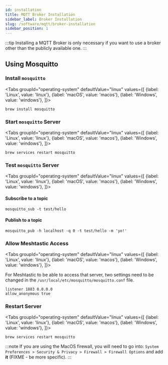 ```yaml
---
id: installation
title: MQTT Broker Installation
sidebar_label: Broker Installation
slug: /software/mqtt/broker-installation
sidebar_position: 1
---
```



:::tip
Installing a MQTT Broker is only necessary if you want to use a broker other than the publicly available one.
:::

## Using Mosquitto

### Install `mosquitto`

<Tabs
groupId="operating-system"
defaultValue="linux"
values={[
{label: 'Linux', value: 'linux'},
{label: 'macOS', value: 'macos'},
{label: 'Windows', value: 'windows'},
]}>

<TabItem value="linux">
</TabItem>
<TabItem value="macos">

```shell
brew install mosquitto
```

</TabItem>
<TabItem value="windows">
</TabItem>

</Tabs>

### Start `mosquitto` Server

<Tabs
groupId="operating-system"
defaultValue="linux"
values={[
{label: 'Linux', value: 'linux'},
{label: 'macOS', value: 'macos'},
{label: 'Windows', value: 'windows'},
]}>

<TabItem value="linux">
</TabItem>
<TabItem value="macos">

```shell
brew services restart mosquitto
```

</TabItem>
<TabItem value="windows">
</TabItem>

</Tabs>

### Test `mosquitto` Server

<Tabs
groupId="operating-system"
defaultValue="linux"
values={[
{label: 'Linux', value: 'linux'},
{label: 'macOS', value: 'macos'},
{label: 'Windows', value: 'windows'},
]}>

<TabItem value="linux">
</TabItem>
<TabItem value="macos">

#### Subscribe to a topic

```shell
mosquitto_sub -t test/hello
```

#### Publish to a topic

```shell
mosquitto_pub -h localhost -q 0 -t test/hello -m 'yo!'
```

</TabItem>
<TabItem value="windows">
</TabItem>

</Tabs>

### Allow Meshtastic Access

<Tabs
groupId="operating-system"
defaultValue="linux"
values={[
{label: 'Linux', value: 'linux'},
{label: 'macOS', value: 'macos'},
{label: 'Windows', value: 'windows'},
]}>

<TabItem value="linux">
</TabItem>
<TabItem value="macos">

For Meshtastic to be able to access that server, two settings need to be changed in the `/usr/local/etc/mosquitto/mosquitto.conf` file.

```shell
listener 1883 0.0.0.0
allow_anonymous true
```

</TabItem>
<TabItem value="windows">
</TabItem>

</Tabs>

### Restart Server

<Tabs
groupId="operating-system"
defaultValue="linux"
values={[
{label: 'Linux', value: 'linux'},
{label: 'macOS', value: 'macos'},
{label: 'Windows', value: 'windows'},
]}>

<TabItem value="linux">
</TabItem>
<TabItem value="macos">

```shell
brew services restart mosquitto
```
:::note
If you are using the MacOS firewall, you will need to go into: `System Preferences > Security & Privacy > Firewall > Firewall Options` and add **it** (FIXME - be more specific).
:::

</TabItem>
<TabItem value="windows">
</TabItem>

</Tabs>
